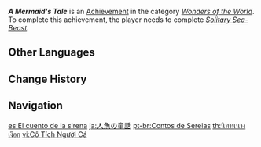 {{Achievement Infobox
|id           = 81151
|order id     = 1137
|category     = Wonders of the World
|description  = Help [[Kumi]] with her problem.
|requirements = Complete ''[[Solitary Sea-Beast]].''
|primogems    = 5
|tracking     = 
|hidden       = 1
|topic        = 
|type         = Quest
}}
'''''A Mermaid's Tale''''' is an [[Achievement]] in the category ''[[Wonders of the World]]''. To complete this achievement, the player needs to complete ''[[Solitary Sea-Beast]].''
<!--
==Trivia==

==Video Guides==
{{EVT
|video1   = 
|caption1 = 
}}
-->
==Other Languages==
{{Other Languages
|en      = A Mermaid's Tale
|zhs     = 人鱼童话
|zhs_rm  = Rényú tónghuà
|zht     = 人魚童話
|zht_rm  = Rényú tónghuà
|zh_tl   = Mermaid's Fairy Tale
|ja      = 人魚の童話
|ja_rm   = Ningyo no Douwa
|ja_tl   = A Mermaid's Fairy Tale
|ko      = 인어 동화
|ko_tl   = Mermaid Fairy Tale
|es      = El cuento de la sirena
|es_tl   = The Mermaid's Tale
|fr      = Le conte d'une sirène
|fr_tl   = A Mermaid's Tale
|ru      = Сказка о Русалочке
|ru_tl   = A Tale of the Little {{w|Rusalka}}
|th      = นิทานนางเงือก
|th_rm   = Ni-than Nang-ngueak
|th_tl   = A Mermaid's Tale
|vi      = Cổ Tích Người Cá
|vi_tl   = Mermaid Fairy Tale
|de      = Das Märchen von der Meerjungfrau
|de_tl   = The Tale of the Mermaid
|id      = Kisah Putri Duyung
|id_tl   = Mermaid's Tale
|pt      = Contos de Sereias
|pt_tl   = 
|tr      = Bir Deniz Kızının Hikayesi
|tr_tl   = A Mermaid's Story
|it      = Racconto di una sirena
|it_tl   = 
}}

==Change History==
{{Change History|2.1}}
<!--
==References==
{{Reflist}}
-->
==Navigation==
{{Achievement Navbox|Wonders of the World|Quest}}

[[es:El cuento de la sirena]]
[[ja:人魚の童話]]
[[pt-br:Contos de Sereias]]
[[th:นิทานนางเงือก]]
[[vi:Cổ Tích Người Cá]]